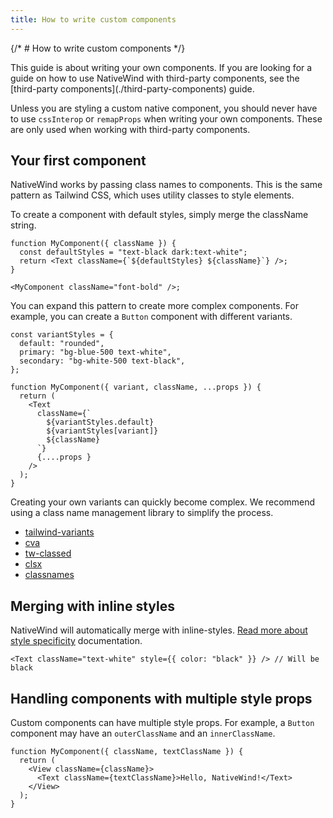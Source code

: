 ```yaml
---
title: How to write custom components
---
```

  
{/* # How to write custom components */}
  
<Callout type="tip">
This guide is about writing your own components. If you are looking for a guide on how to use NativeWind with third-party components, see the [third-party components](./third-party-components) guide.

Unless you are styling a custom native component, you should never have to use `cssInterop` or `remapProps` when writing your own components. These are only used when working with third-party components.
</Callout>

## Your first component

NativeWind works by passing class names to components. This is the same pattern as Tailwind CSS, which uses utility classes to style elements.

To create a component with default styles, simply merge the className string.

```tsx
function MyComponent({ className }) {
  const defaultStyles = "text-black dark:text-white";
  return <Text className={`${defaultStyles} ${className}`} />;
}

<MyComponent className="font-bold" />;
```

You can expand this pattern to create more complex components. For example, you can create a `Button` component with different variants.

```tsx
const variantStyles = {
  default: "rounded",
  primary: "bg-blue-500 text-white",
  secondary: "bg-white-500 text-black",
};

function MyComponent({ variant, className, ...props }) {
  return (
    <Text
      className={`
        ${variantStyles.default}
        ${variantStyles[variant]}
        ${className}
      `}
      {....props }
    />
  );
}
```

Creating your own variants can quickly become complex. We recommend using a class name management library to simplify the process.

- [tailwind-variants](https://www.tailwind-variants.org/)
- [cva](https://cva.style/docs)
- [tw-classed](https://tw-classed.vercel.app)
- [clsx](https://www.npmjs.com/package/clsx)
- [classnames](https://www.npmjs.com/package/classnames)

## Merging with inline styles

NativeWind will automatically merge with inline-styles. [Read more about style specificity](./../core-concepts/style-specificity) documentation.

```tsx
<Text className="text-white" style={{ color: "black" }} /> // Will be black
```

## Handling components with multiple style props

Custom components can have multiple style props. For example, a `Button` component may have an `outerClassName` and an `innerClassName`.

```tsx title=MyComponent.tsx
function MyComponent({ className, textClassName }) {
  return (
    <View className={className}>
      <Text className={textClassName}>Hello, NativeWind!</Text>
    </View>
  );
}
```